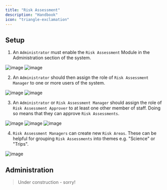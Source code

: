 ```yaml
---
title: "Risk Assessment"
description: "Handbook"
icon: "triangle-exclamation"
---
```



<UnderConstruction/>

## Setup

1. An `Administrator` must enable the `Risk Assessment` Module in the Administration section of the system.

![image](/administration/img/setup/administration.png)
![image](/administration/img/setup/risks.png)

2. An `Administrator` should then assign the role of `Risk Assessment Manager` to one or more users of the system.

![image](/administration/img/setup/administration.png)
![image](/administration/img/users.png)

3. An `Administrator` or `Risk Assessment Manager` should assign the role of `Risk Assessment Approver` to at least one other member of staff. Doing so means that they can approve `Risk Assessments`.

![image](/administration/img/setup/administration.png)
![image](/administration/img/risks.png)
![image](img/approvers.png)

4. `Risk Assessment Managers` can create new `Risk Areas`. These can be helpful for grouping `Risk Assessments` into themes e.g. "Science" or "Trips".

![image](img/areas.png)

## Administration

> Under construction - sorry!
